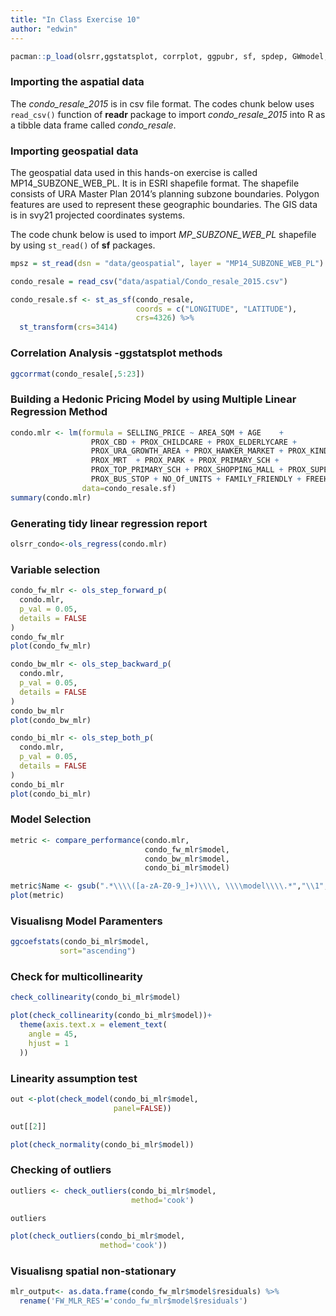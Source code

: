 ```yaml
---
title: "In Class Exercise 10"
author: "edwin"
---
```


```r
pacman::p_load(olsrr,ggstatsplot, corrplot, ggpubr, sf, spdep, GWmodel, tmap, tidyverse, gtsummary,performance)
```

### **Importing the aspatial data**

The *condo_resale_2015* is in csv file format. The codes chunk below uses `read_csv()` function of **readr** package to import *condo_resale_2015* into R as a tibble data frame called *condo_resale*.

### **Importing geospatial data**

The geospatial data used in this hands-on exercise is called MP14_SUBZONE_WEB_PL. It is in ESRI shapefile format. The shapefile consists of URA Master Plan 2014’s planning subzone boundaries. Polygon features are used to represent these geographic boundaries. The GIS data is in svy21 projected coordinates systems.

The code chunk below is used to import *MP_SUBZONE_WEB_PL* shapefile by using `st_read()` of **sf** packages.

```r
mpsz = st_read(dsn = "data/geospatial", layer = "MP14_SUBZONE_WEB_PL")
```

```r
condo_resale = read_csv("data/aspatial/Condo_resale_2015.csv")
```

```r
condo_resale.sf <- st_as_sf(condo_resale,
                            coords = c("LONGITUDE", "LATITUDE"),
                            crs=4326) %>%
  st_transform(crs=3414)
```

### Correlation Analysis -ggstatsplot methods

```r
ggcorrmat(condo_resale[,5:23])
```

### Building a Hedonic Pricing Model by using Multiple Linear Regression Method

```r
condo.mlr <- lm(formula = SELLING_PRICE ~ AREA_SQM + AGE    + 
                  PROX_CBD + PROX_CHILDCARE + PROX_ELDERLYCARE +
                  PROX_URA_GROWTH_AREA + PROX_HAWKER_MARKET + PROX_KINDERGARTEN + 
                  PROX_MRT  + PROX_PARK + PROX_PRIMARY_SCH + 
                  PROX_TOP_PRIMARY_SCH + PROX_SHOPPING_MALL + PROX_SUPERMARKET + 
                  PROX_BUS_STOP + NO_Of_UNITS + FAMILY_FRIENDLY + FREEHOLD, 
                data=condo_resale.sf)
summary(condo.mlr)
```

### Generating tidy linear regression report

```r
olsrr_condo<-ols_regress(condo.mlr)
```

### Variable selection

```r
condo_fw_mlr <- ols_step_forward_p(
  condo.mlr,
  p_val = 0.05,
  details = FALSE
)
condo_fw_mlr
plot(condo_fw_mlr)
```

```r
condo_bw_mlr <- ols_step_backward_p(
  condo.mlr,
  p_val = 0.05,
  details = FALSE
)
condo_bw_mlr
plot(condo_bw_mlr)
```

```r
condo_bi_mlr <- ols_step_both_p(
  condo.mlr,
  p_val = 0.05,
  details = FALSE
)
condo_bi_mlr
plot(condo_bi_mlr)
```

### Model Selection

```r
metric <- compare_performance(condo.mlr,
                              condo_fw_mlr$model,
                              condo_bw_mlr$model,
                              condo_bi_mlr$model)
```

```r
metric$Name <- gsub(".*\\\\([a-zA-Z0-9_]+)\\\\, \\\\model\\\\.*","\\1",metric$Name)
plot(metric)
```

### Visualisng Model Paramenters

```r
ggcoefstats(condo_bi_mlr$model,
           sort="ascending")
```

### Check for multicollinearity

```r
check_collinearity(condo_bi_mlr$model)

plot(check_collinearity(condo_bi_mlr$model))+
  theme(axis.text.x = element_text(
    angle = 45,
    hjust = 1
  ))
```

### Linearity assumption test

```r
out <-plot(check_model(condo_bi_mlr$model,
                       panel=FALSE))

out[[2]]
```

```r
plot(check_normality(condo_bi_mlr$model))
```

### Checking of outliers

```r
outliers <- check_outliers(condo_bi_mlr$model,
                           method='cook')

outliers
```

```r
plot(check_outliers(condo_bi_mlr$model,
                    method='cook'))
```

### Visualisng spatial non-stationary

```r
mlr_output<- as.data.frame(condo_fw_mlr$model$residuals) %>% 
  rename('FW_MLR_RES'='condo_fw_mlr$model$residuals')
```
